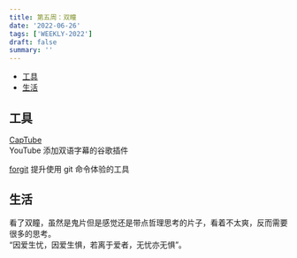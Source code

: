 ```yaml
---
title: 第五周：双瞳
date: '2022-06-26'
tags: ['WEEKLY-2022']
draft: false
summary: ''
---
```


- [工具](#工具)
- [生活](#生活)

## 工具

[CapTube](https://github.com/dannvix/CapTube)  
YouTube 添加双语字幕的谷歌插件

[forgit](https://github.com/wfxr/forgit)
提升使用 git 命令体验的工具

## 生活

看了双瞳，虽然是鬼片但是感觉还是带点哲理思考的片子，看着不太爽，反而需要很多的思考。  
“因爱生忧，因爱生惧，若离于爱者，无忧亦无惧”。
